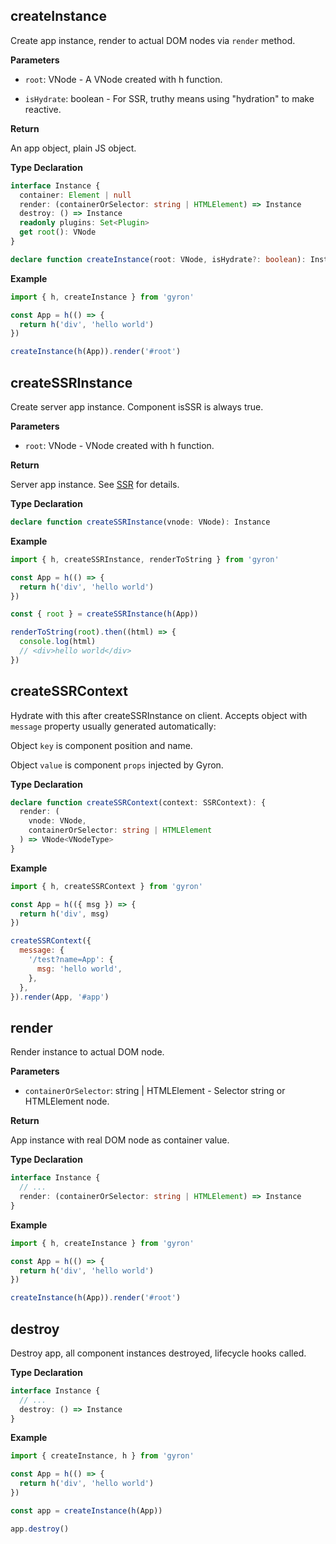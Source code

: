 ## createInstance

Create app instance, render to actual DOM nodes via `render` method.

**Parameters**

- `root`: VNode - A VNode created with h function.

- `isHydrate`: boolean - For SSR, truthy means using "hydration" to make reactive.

**Return**  

An app object, plain JS object.

**Type Declaration**

```ts
interface Instance {
  container: Element | null
  render: (containerOrSelector: string | HTMLElement) => Instance
  destroy: () => Instance
  readonly plugins: Set<Plugin>
  get root(): VNode
}

declare function createInstance(root: VNode, isHydrate?: boolean): Instance
```

**Example**

```js
import { h, createInstance } from 'gyron'

const App = h(() => {
  return h('div', 'hello world')
})

createInstance(h(App)).render('#root')
```

## createSSRInstance

Create server app instance. Component isSSR is always true.

**Parameters**

- `root`: VNode - VNode created with h function.

**Return**

Server app instance. See [SSR](/docs/ssr) for details.

**Type Declaration**

```ts
declare function createSSRInstance(vnode: VNode): Instance
```

**Example**

```js
import { h, createSSRInstance, renderToString } from 'gyron'

const App = h(() => {
  return h('div', 'hello world') 
})

const { root } = createSSRInstance(h(App))

renderToString(root).then((html) => {
  console.log(html)
  // <div>hello world</div>
})
```

## createSSRContext

Hydrate with this after createSSRInstance on client. Accepts object with `message` property usually generated automatically:

Object `key` is component position and name. 

Object `value` is component `props` injected by Gyron.

**Type Declaration**

```ts
declare function createSSRContext(context: SSRContext): {
  render: ( 
    vnode: VNode,
    containerOrSelector: string | HTMLElement  
  ) => VNode<VNodeType>
}
```

**Example** 

```js
import { h, createSSRContext } from 'gyron'

const App = h(({ msg }) => {
  return h('div', msg)  
})

createSSRContext({
  message: {
    '/test?name=App': {
      msg: 'hello world',
    },
  },
}).render(App, '#app')
```

## render

Render instance to actual DOM node.

**Parameters**

- `containerOrSelector`: string | HTMLElement - Selector string or HTMLElement node.

**Return**

App instance with real DOM node as container value.

**Type Declaration**

```ts 
interface Instance {
  // ...
  render: (containerOrSelector: string | HTMLElement) => Instance
}
```

**Example**

```js
import { h, createInstance } from 'gyron'

const App = h(() => {
  return h('div', 'hello world')
})

createInstance(h(App)).render('#root') 
```

## destroy

Destroy app, all component instances destroyed, lifecycle hooks called.

**Type Declaration**

```ts
interface Instance {
  // ...
  destroy: () => Instance
}
```

**Example** 

```js
import { createInstance, h } from 'gyron'

const App = h(() => {
  return h('div', 'hello world')
})

const app = createInstance(h(App))

app.destroy()
```
